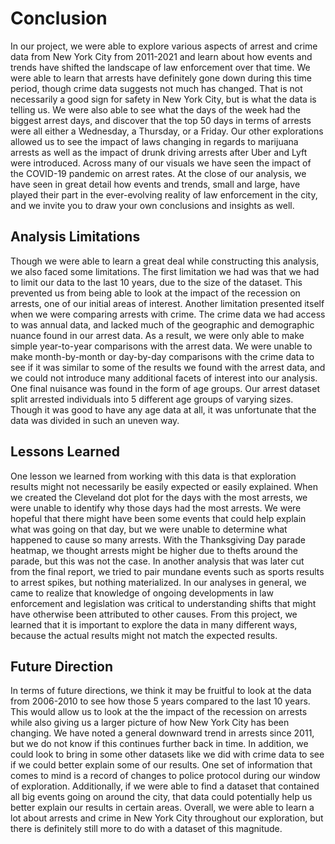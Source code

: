 # Conclusion

In our project, we were able to explore various aspects of arrest and crime data from New York City from 2011-2021 and learn about how events and trends have shifted the landscape of law enforcement over that time. We were able to learn that arrests have definitely gone down during this time period, though crime data suggests not much has changed. That is not necessarily a good sign for safety in New York City, but is what the data is telling us. We were also able to see what the days of the week had the biggest arrest days, and discover that the top 50 days in terms of arrests were all either a Wednesday, a Thursday, or a Friday. Our other explorations allowed us to see the impact of laws changing in regards to marijuana arrests as well as the impact of drunk driving arrests after Uber and Lyft were introduced. Across many of our visuals we have seen the impact of the COVID-19 pandemic on arrest rates. At the close of our analysis, we have seen in great detail how events and trends, small and large, have played their part in the ever-evolving reality of law enforcement in the city, and we invite you to draw your own conclusions and insights as well.

## Analysis Limitations

Though we were able to learn a great deal while constructing this analysis, we also faced some limitations. The first limitation we had was that we had to limit our data to the last 10 years, due to the size of the dataset. This prevented us from being able to look at the impact of the recession on arrests, one of our initial areas of interest. Another limitation presented itself when we were comparing arrests with crime. The crime data we had access to was annual data, and lacked much of the geographic and demographic nuance found in our arrest data. As a result, we were only able to make simple year-to-year comparisons with the arrest data. We were unable to make month-by-month or day-by-day comparisons with the crime data to see if it was similar to some of the results we found with the arrest data, and we could not introduce many additional facets of interest into our analysis. One final nuisance was found in the form of age groups. Our arrest dataset split arrested individuals into 5 different age groups of varying sizes. Though it was good to have any age data at all, it was unfortunate that the data was divided in such an uneven way.

## Lessons Learned

One lesson we learned from working with this data is that exploration results might not necessarily be easily expected or easily explained. When we created the Cleveland dot plot for the days with the most arrests, we were unable to identify why those days had the most arrests. We were hopeful that there might have been some events that could help explain what was going on that day, but we were unable to determine what happened to cause so many arrests. With the Thanksgiving Day parade heatmap, we thought arrests might be higher due to thefts around the parade, but this was not the case. In another analysis that was later cut from the final report, we tried to pair mundane events such as sports results to arrest spikes, but nothing materialized. In our analyses in general, we came to realize that knowledge of ongoing developments in law enforcement and legislation was critical to understanding shifts that might have otherwise been attributed to other causes. From this project, we learned that it is important to explore the data in many different ways, because the actual results might not match the expected results.

## Future Direction

In terms of future directions, we think it may be fruitful to look at the data from 2006-2010 to see how those 5 years compared to the last 10 years. This would allow us to look at the the impact of the recession on arrests while also giving us a larger picture of how New York City has been changing. We have noted a general downward trend in arrests since 2011, but we do not know if this continues further back in time. In addition, we could look to bring in some other datasets like we did with crime data to see if we could better explain some of our results. One set of information that comes to mind is a record of changes to police protocol during our window of exploration. Additionally, if we were able to find a dataset that contained all big events going on around the city, that data could potentially help us better explain our results in certain areas. Overall, we were able to learn a lot about arrests and crime in New York City throughout our exploration, but there is definitely still more to do with a dataset of this magnitude.  

